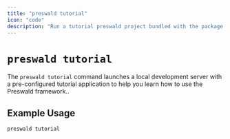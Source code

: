 ```yaml
---
title: "preswald tutorial"
icon: "code"
description: "Run a tutorial preswald project bundled with the package."
---
```


# `preswald tutorial`

The `preswald tutorial` command launches a local development server with a pre-configured tutorial application to help you learn how to use the Preswald framework..

## Example Usage

```bash
preswald tutorial
```
